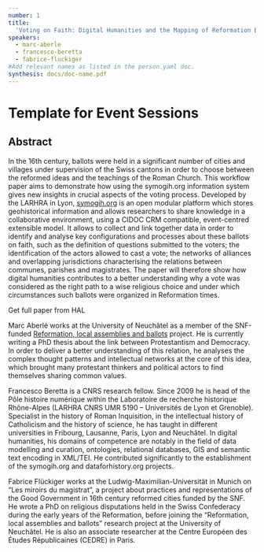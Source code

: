 ```yaml
---
number: 1
title:
  'Voting on Faith: Digital Humanities and the Mapping of Reformation Ballots'
speakers:
  - marc-aberle
  - francesco-beretta
  - fabrice-fluckiger
#Add relevant names as listed in the person.yaml doc.
synthesis: docs/doc-name.pdf
---
```


# Template for Event Sessions

## Abstract

In the 16th century, ballots were held in a significant number of cities and
villages under supervision of the Swiss cantons in order to choose between the
reformed ideas and the teachings of the Roman Church. This workflow paper aims
to demonstrate how using the symogih.org information system gives new insights
in crucial aspects of the voting process. Developed by the LARHRA in Lyon,
[symogih.org](symogih.org) is an open modular platform which stores
geohistorical information and allows researchers to share knowledge in a
collaborative environment, using a CIDOC CRM compatible, event-centred
extensible model. It allows to collect and link together data in order to
identify and analyse key configurations and processes about these ballots on
faith, such as the definition of questions submitted to the voters; the
identification of the actors allowed to cast a vote; the networks of alliances
and overlapping jurisdictions characterising the relations between communes,
parishes and magistrates. The paper will therefore show how digital humanities
contributes to a better understanding why a vote was considered as the right
path to a wise religious choice and under which circumstances such ballots were
organized in Reformation times.

<Link link="https://halshs.archives-ouvertes.fr/halshs-02532087">Get full paper from HAL</Link>
<Speakers>
<Speaker speaker="marc-aberle">

Marc Aberlé works at the University of Neuchâtel as a member of the SNF-funded
[Reformation, local assemblies and ballots](http://p3.snf.ch/project-162968)
project. He is currently writing a PhD thesis about the link between
Protestantism and Democracy. In order to deliver a better understanding of this
relation, he analyses the complex thought patterns and intellectual networks at
the core of this idea, which brought many protestant thinkers and political
actors to find themselves sharing common values.

</Speaker>

<Speaker speaker="francesco-beretta">

Francesco Beretta is a CNRS research fellow. Since 2009 he is head of the Pôle
histoire numérique within the Laboratoire de recherche historique Rhône-Alpes
(LARHRA CNRS UMR 5190 – Universités de Lyon et Grenoble). Specialist in the
history of Roman Inquisition, in the intellectual history of Catholicism and the
history of science, he has taught in different universities in Fribourg,
Lausanne, Paris, Lyon and Neuchâtel. In digital humanities, his domains of
competence are notably in the field of data modelling and curation, ontologies,
relational databases, GIS and semantic text encoding in XML/TEI. He contributed
significantly to the establishment of the symogih.org and dataforhistory.org
projects.

</Speaker>

<Speaker speaker="fabrice-fluckiger">

Fabrice Flückiger works at the Ludwig-Maximilian-Universität in Munich on “Les
miroirs du magistrat”, a project about practices and representations of the Good
Government in 16th century reformed cities funded by the SNF. He wrote a PhD on
religious disputations held in the Swiss Confederacy during the early years of
the Reformation, before joining the “Reformation, local assemblies and ballots”
research project at the University of Neuchâtel. He is also an associate
researcher at the Centre Européen des Études Républicaines (CEDRE) in Paris.

</Speaker>

</Speakers>
